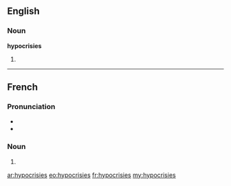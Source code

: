 ==English==

===Noun===
'''hypocrisies'''

# {{plural of|hypocrisy}}

----

==French==

===Pronunciation===
* {{IPA|/i.pɔ.kʁi.zi/|lang=fr}}
* {{homophones|hypocrisie}}

===Noun===
{{head|fr|plural}} {{f|p}}

# {{plural of|hypocrisie|lang=fr}}

[[ar:hypocrisies]]
[[eo:hypocrisies]]
[[fr:hypocrisies]]
[[my:hypocrisies]]